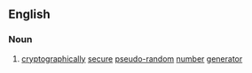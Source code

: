 ==English==

===Noun===
{{en-noun}}

# {{context|cryptography|lang=en}} [[cryptographically]] [[secure]] [[pseudo-random]] [[number]] [[generator]]